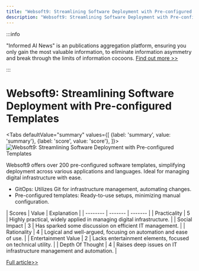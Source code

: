 ```yaml
---
title: "Websoft9: Streamlining Software Deployment with Pre-configured Templates"
description: "Websoft9: Streamlining Software Deployment with Pre-configured Templates"
---
```



:::info

"Informed AI News" is an publications aggregation platform, ensuring you only gain the most valuable information, to eliminate information asymmetry and break through the limits of information cocoons.  [Find out more >>](/)

:::

# Websoft9: Streamlining Software Deployment with Pre-configured Templates


<Tabs
	defaultValue="summary"
	values={[
	{label: 'summary', value: 'summary'},
	{label: 'score', value: 'score'},
]}>
<TabItem value="summary">
<img
  src="https://image.informedainews.com/2024/06/08/To-eqP-1717825174-0.jpg"
  alt="Websoft9: Streamlining Software Deployment with Pre-configured Templates"
/>



Websoft9 offers over 200 pre-configured software templates, simplifying deployment across various applications and languages. Ideal for managing digital infrastructure with ease.

* GitOps: Utilizes Git for infrastructure management, automating changes.
* Pre-configured templates: Ready-to-use setups, minimizing manual configuration.
</TabItem>
<TabItem value="score">
	| Scores     | Value   | Explanation |
	| -------- | ------- | ------- |
	| Practicality  | 5    | Highly practical, widely applied in managing digital infrastructure.    |
	| Social Impact | 3     | Has sparked some discussion on efficient IT management.    |
	| Rationality    | 4    | Logical and well-argued, focusing on automation and ease of use.    |
	| Entertainment Value    | 2    | Lacks entertainment elements, focused on technical utility.    |
	| Depth Of Thought    | 4    | Raises deep issues on IT infrastructure management and automation.    |
</TabItem>
</Tabs>

[Full article>>](https://github.com/ruanyf/weekly/issues/4597)
